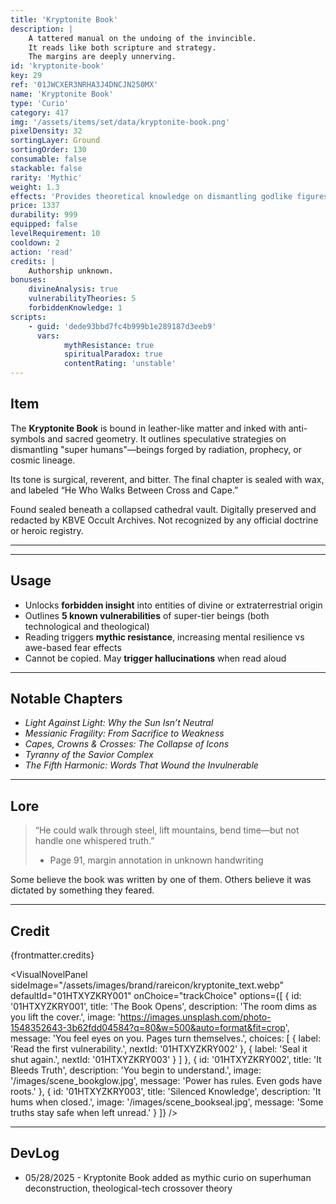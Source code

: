 ```yaml
---
title: 'Kryptonite Book'
description: | 
    A tattered manual on the undoing of the invincible.
    It reads like both scripture and strategy.
    The margins are deeply unnerving.
id: 'kryptonite-book'
key: 29
ref: '01JWCXER3NRHA3J4DNCJN250MX'
name: 'Kryptonite Book'
type: 'Curio'
category: 417
img: '/assets/items/set/data/kryptonite-book.png'
pixelDensity: 32
sortingLayer: Ground
sortingOrder: 130
consumable: false
stackable: false
rarity: 'Mythic'
weight: 1.3
effects: 'Provides theoretical knowledge on dismantling godlike figures.'
price: 1337
durability: 999
equipped: false
levelRequirement: 10
cooldown: 2
action: 'read'
credits: |
    Authorship unknown.
bonuses:
    divineAnalysis: true
    vulnerabilityTheories: 5
    forbiddenKnowledge: 1
scripts:
    - guid: 'dede93bbd7fc4b999b1e289187d3eeb9'
      vars:
            mythResistance: true
            spiritualParadox: true
            contentRating: 'unstable'
---
```



## Item

The **Kryptonite Book** is bound in leather-like matter and inked with anti-symbols and sacred geometry.
It outlines speculative strategies on dismantling "super humans"—beings forged by radiation, prophecy, or cosmic lineage.

Its tone is surgical, reverent, and bitter.
The final chapter is sealed with wax, and labeled “He Who Walks Between Cross and Cape.”

Found sealed beneath a collapsed cathedral vault.
Digitally preserved and redacted by KBVE Occult Archives.
Not recognized by any official doctrine or heroic registry.

---

<ItemDBPanel data={frontmatter} />

---

## Usage

- Unlocks **forbidden insight** into entities of divine or extraterrestrial origin  
- Outlines **5 known vulnerabilities** of super-tier beings (both technological and theological)  
- Reading triggers **mythic resistance**, increasing mental resilience vs awe-based fear effects  
- Cannot be copied. May **trigger hallucinations** when read aloud

---

## Notable Chapters

- *Light Against Light: Why the Sun Isn’t Neutral*  
- *Messianic Fragility: From Sacrifice to Weakness*  
- *Capes, Crowns & Crosses: The Collapse of Icons*  
- *Tyranny of the Savior Complex*  
- *The Fifth Harmonic: Words That Wound the Invulnerable*

---

## Lore

> “He could walk through steel, lift mountains, bend time—but not handle one whispered truth.”  
> - Page 91, margin annotation in unknown handwriting

Some believe the book was written by one of them. Others believe it was dictated by something they feared.

---

## Credit

{frontmatter.credits}

<VisualNovelPanel
  sideImage="/assets/images/brand/rareicon/kryptonite_text.webp"
  defaultId="01HTXYZKRY001"
  onChoice="trackChoice"
  options={[
    {
      id: '01HTXYZKRY001',
      title: 'The Book Opens',
      description: 'The room dims as you lift the cover.',
      image: 'https://images.unsplash.com/photo-1548352643-3b62fdd04584?q=80&w=500&auto=format&fit=crop',
      message: 'You feel eyes on you. Pages turn themselves.',
      choices: [
        { label: 'Read the first vulnerability.', nextId: '01HTXYZKRY002' },
        { label: 'Seal it shut again.', nextId: '01HTXYZKRY003' }
      ]
    },
    {
      id: '01HTXYZKRY002',
      title: 'It Bleeds Truth',
      description: 'You begin to understand.',
      image: '/images/scene_bookglow.jpg',
      message: 'Power has rules. Even gods have roots.'
    },
    {
      id: '01HTXYZKRY003',
      title: 'Silenced Knowledge',
      description: 'It hums when closed.',
      image: '/images/scene_bookseal.jpg',
      message: 'Some truths stay safe when left unread.'
    }
  ]}
/>

---

## DevLog

- 05/28/2025 - Kryptonite Book added as mythic curio on superhuman deconstruction, theological-tech crossover theory
